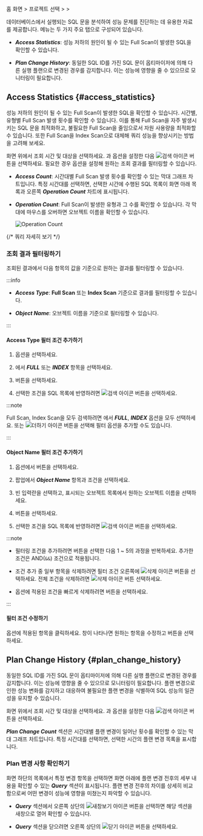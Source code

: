 홈 화면 &gt; 프로젝트 선택 &gt; <Cmdname sid="side_analysis" className="uitext" /> &gt; <Cmdname sid="side_dbSqlAnalysis" className="uitext" />

데이터베이스에서 실행되는 SQL 문을 분석하여 성능 문제를 진단하는 데 유용한 자료를 제공합니다. <Cmdname sid="side_dbSqlAnalysis" className="uitext" /> 메뉴는 두 가지 주요 탭으로 구성되어 있습니다. 

* ***Access Statistics***: 성능 저하의 원인이 될 수 있는 Full Scan이 발생한 SQL을 확인할 수 있습니다.

* ***Plan Change History***: 동일한 SQL ID를 가진 SQL 문이 옵티마이저에 의해 다른 실행 플랜으로 변경된 경우를 감지합니다. 이는 성능에 영향을 줄 수 있으므로 모니터링이 필요합니다.

## Access Statistics {#access_statistics}

성능 저하의 원인이 될 수 있는 Full Scan이 발생한 SQL을 확인할 수 있습니다. 시간별, 유형별 Full Scan 발생 횟수를 확인할 수 있습니다. 이를 통해 Full Scan을 자주 발생시키는 SQL 문을 최적화하고, 불필요한 Full Scan을 줄임으로서 자원 사용량을 최적화할 수 있습니다. 또한 Full Scan을 Index Scan으로 대체해 쿼리 성능을 향상시키는 방법을 고려해 보세요.

<ImgLang img="db-analysis-sql-access-statistics.png" desc="AccessStatistics" />

화면 위에서 조회 시간 및 대상을 선택하세요. <Cmdname sid="time" className="uitext" />과 <Cmdname sid="instance" className="uitext" /> 옵션을 설정한 다음 ![검색 아이콘](/img/ico-btn-search.png) 버튼을 선택하세요. 필요한 경우 <Cmdname sid="filter" className="uitext" /> 옵션을 설정해 원하는 조회 결과를 필터링할 수 있습니다.

* ***Access Count***: 시간대별 Full Scan 발생 횟수를 확인할 수 있는 막대 그래프 차트입니다. 특정 시간대를 선택하면, 선택한 시간에 수행된 SQL 목록이 화면 아래 목록과 오른쪽 ***Operation Count*** 차트에 표시됩니다.

* ***Operation Count***: Full Scan이 발생한 유형과 그 수를 확인할 수 있습니다. 각 막대에 마우스를 오버하면 오브젝트 이름을 확인할 수 있습니다.

  ![Operation Count](/img/db-analysis-sql-access-statistics-op-count.png)

{/* 쿼리 자세히 보기 */}

<QueryDetails level={3} />

### 조회 결과 필터링하기

조회된 결과에서 다음 항목의 값을 기준으로 원하는 결과를 필터링할 수 있습니다.

:::info

* ***Access Type***: **Full Scan** 또는 **Index Scan** 기준으로 결과를 필터링할 수 있습니다.

* ***Object Name***: 오브젝트 이름을 기준으로 필터링할 수 있습니다.

:::

#### Access Type 필터 조건 추가하기

1. <Cmdname sid="filter" className="uitext" /> 옵션을 선택하세요.

    <ImgLang img="db-analysis-sql-access-statistics-filter.png" desc="필터" />

1. <Cmdname sid="TTL06737" className="uitext" />에서 ***FULL*** 또는 ***INDEX*** 항목을 선택하세요.

1. <Cmdname sid="apply" className="uitext" /> 버튼을 선택하세요.

1. 선택한 조건을 SQL 목록에 반영하려면 ![검색 아이콘](/img/ico-btn-search.png) 버튼을 선택하세요.

:::note

Full Scan, Index Scan을 모두 검색하려면 <Cmdname sid="TTL06737" className="uitext" />에서 ***FULL***, ***INDEX*** 옵션을 모두 선택하세요. 또는 ![더하기 아이콘](/img/ic-s-plus.svg) 버튼을 선택해 필터 옵션을 추가할 수도 있습니다.

:::

#### Object Name 필터 조건 추가하기

<ImgLang img="db-analysis-sql-access-object-filter-add.png" desc="필터" />

1. <Cmdname sid="filter" className="uitext" /> 옵션에서 <LinkImage img="ico-add.svg" className="ico" /> 버튼을 선택하세요.

1. <Cmdname sid="TTL06617" className="uitext" /> 팝업에서 ***Object Name*** 항목과 <Cmdname sid="equal" className="uitext" /> 조건을 선택하세요.

1. 빈 입력란을 선택하고, 표시되는 오브젝트 목록에서 원하는 오브젝트 이름을 선택하세요.

1. <Cmdname sid="apply" className="uitext" /> 버튼을 선택하세요.

1. 선택한 조건을 SQL 목록에 반영하려면 ![검색 아이콘](/img/ico-btn-search.png) 버튼을 선택하세요.

:::note

* 필터링 조건을 추가하려면 <Cmdname sid="bsm_button_add" className="uitext" /> 버튼을 선택한 다음 1 ~ 5의 과정을 반복하세요. 추가한 조건은 AND(`&&`) 조건으로 적용됩니다.

* 조건 추가 중 일부 항목을 삭제하려면 필터 조건 오른쪽에 ![삭제 아이콘](/img/ico-trash.svg) 버튼을 선택하세요. 전체 조건을 삭제하려면 ![삭제 아이콘](/img/ico-trash.svg) <Cmdname sid="BTN06616" className="uitext" /> 버튼 선택하세요.

* <Cmdname sid="filter" className="uitext" /> 옵션에 적용된 조건을 빠르게 삭제하려면 <LinkImage img="ico-close.svg" className="ico" /> 버튼을 선택하세요.

:::

#### 필터 조건 수정하기

<ImgLang img="db-analysis-sql-access-object-filter-edit.png" desc="필터 수정하기" />

<Cmdname sid="filter" className="uitext" /> 옵션에 적용된 항목을 클릭하세요. <Cmdname sid="TTL06737" className="uitext" /> 창이 나타나면 원하는 항목을 수정하고 <Cmdname sid="apply" className="uitext" /> 버튼을 선택하세요.


## Plan Change History {#plan_change_history}

동일한 SQL ID를 가진 SQL 문이 옵티마이저에 의해 다른 실행 플랜으로 변경된 경우를 감지합니다. 이는 성능에 영향을 줄 수 있으므로 모니터링이 필요합니다. 플랜 변경으로 인한 성능 변화를 감지하고 대응하여 불필요한 플랜 변경을 식별하여 SQL 성능의 일관성을 유지할 수 있습니다.

<ImgLang img="db-analysis-sql-plan-change-history.png" desc="Plan Change History" />

화면 위에서 조회 시간 및 대상을 선택하세요. <Cmdname sid="time" className="uitext" />과 <Cmdname sid="instance" className="uitext" /> 옵션을 설정한 다음 ![검색 아이콘](/img/ico-btn-search.png) 버튼을 선택하세요.

***Plan Change Count*** 섹션은 시간대별 플랜 변경이 일어난 횟수를 확인할 수 있는 막대 그래프 차트입니다. 특정 시간대를 선택하면, 선택한 시간의 플랜 변경 목록을 표시합니다. 


### Plan 변경 사항 확인하기

화면 하단의 목록에서 특정 변경 항목을 선택하면 화면 아래에 플랜 변경 전후의 세부 내용을 확인할 수 있는 ***Query*** 섹션이 표시됩니다. 플랜 변경 전후의 차이를 상세히 비교함으로써 어떤 변경이 성능에 영향을 미쳤는지 파악할 수 있습니다.

<ImgLang img="db-analysis-sql-plan-change-history-diff.png" desc="Plan Change History" />

* ***Query*** 섹션에서 오른쪽 상단의 ![새창보기 아이콘](/img/ic-popup.svg) 버튼을 선택하면 해당 섹션을 새창으로 열어 확인할 수 있습니다.

* ***Query*** 섹션을 닫으려면 오른쪽 상단의 ![닫기 아이콘](/img/ico-close.svg) 버튼을 선택하세요.